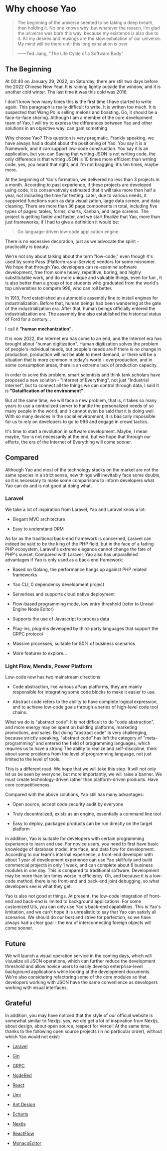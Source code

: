 # Why choose Yao

<blockquote>
<p>
The beginning of the universe seemed to be taking a deep breath, then holding it. No one knows why, but whatever the reason, I'm glad the universe was born this way, because my existence is also due to it. All my desires and musings are the slow exhalation of our universe. My mind will be there until this long exhalation is over.
</p>
<p>——Ted Jiang, "The Life Cycle of a Software Body"</p>
</blockquote>

## The Beginning

At 00:40 on January 29, 2022, on Saturday, there are still two days before the 2022 Chinese New Year. It is raining lightly outside the window, and it is another cold winter. The last time it was this cold was 2016.

I don’t know how many times this is the first time I have started to write again. This paragraph is really difficult to write. It is written too much. It is suspected that Wang Po is selling melons and boasting. Go, it should be a face-to-face sharing. Although I am a member of the core development team of Yao, I will try to express the differences between Yao and other solutions in an objective way. can gain something.

Why choose Yao? This question is very pragmatic. Frankly speaking, we have always had a doubt about the positioning of Yao. You say it is a framework, and it can support low-code construction. You say it is an application, but you can Saying that writing JSON is not writing code, the only difference is that writing JSON is 10 times more efficient than writing code, yes, you heard that right, and I'm not bragging, it's ten times, maybe more.

At the beginning of Yao's formation, we delivered no less than 3 projects in a month. According to past experience, if these projects are developed using code, it is conservatively estimated that it will take more than half a year, not including the time for testing. Later, due to various needs, it supported functions such as data visualization, large data screen, and data cleaning. There are more than 36 page components in total, including five types of pages: tables, forms, charts, Kanban, and large screens. The project is getting faster and faster, and we start Realize that Yao, more than just frameworks, if I had to give a definition it would be:

<blockquote>Go language-driven low-code application engine. </blockquote>

There is no excessive decoration, just as we advocate the spirit - practicality is beauty.

We're not shy about talking about the term "low-code," even though it's used by some Pass (Platform-as-a-Service) vendors for some misnomer. We hope that through Yao, developers can re-examine software development, free from some heavy, repetitive, boring, and highly substitutable work, and do more unique and valuable things, even for fun , It is also better than a group of top students who graduated from the world's top universities to compete 996, who can roll better.

In 1913, Ford established an automobile assembly line to install engines for industrialization. Before that, human beings had been wandering at the gate of the industrialization era. After that, human beings officially entered the industrialization era. The assembly line also established the historical status of Ford for a century. .

I call it **"human mechanization"**.

It is now 2022, the Internet era has come to an end, and the Internet era has brought about "human digitization". Human digitization solves the problem of people's individual needs, but people's needs are If there is no change in production, production will not be able to meet demand, or there will be a situation that is more common in today's world - overproduction, and in some consumption areas, there is an extreme lack of production capacity.

In order to solve this problem, smart scientists and think tank scholars have proposed a new solution - "Internet of Everything", not just "Industrial Internet", but to connect all the things we can control through data, I said It is **"Dataification of the environment"**.

But at the same time, we will face a new problem, that is, it takes so many years to use a centralized server to handle the personalized needs of so many people in the world, and it cannot even be said that it is doing well. With so many devices in the social environment, it is basically impossible for us to rely on developers to go to 996 and engage in crowd tactics.

It's time to start a revolution in software development. Maybe, I mean maybe, Yao is not necessarily at the end, but we hope that through our efforts, the era of the Internet of Everything will come sooner.

## Compared

Although Yao and most of the technology stacks on the market are not the same species in a strict sense, new things will inevitably face some doubts, so it is necessary to make some comparisons to inform developers what Yao can do and is not good at doing what.

### Laravel

We take a lot of inspiration from Laravel, Yao and Laravel know a lot:

- Elegant MVC architecture

- Easy to understand ORM

As far as the traditional back-end framework is concerned, Laravel can indeed be said to be the king of the PHP field, but in the face of a fading PHP ecosystem, Laravel's extreme elegance cannot change the fate of PHP's sunset. Compared with Laravel, Yao also has unparalleled advantages if Yao is only used as a back-end framework:

- Based on Golang, the performance hangs up against PHP related frameworks

- Yao CLI, 0 dependency development project

- Serverless and supports cloud native deployment

- Flow-based programming mode, low entry threshold (refer to Unreal Engine Node Editor)

- Supports the use of Javascript to process data

- Plug-ins, plug-ins developed by third-party languages ​​that support the GRPC protocol

- Massive processes, suitable for 80% of business scenarios

- More features to explore...

### Light Flow, Mendix, Power Platform

Low-code now has two mainstream directions:

- Code abstraction, like various aPaas platforms, they are mainly responsible for integrating some code blocks to make it easier to use.

- Abstract code refers to the ability to have complete logical expression, and to achieve low-code goals through a series of high-level code tool chains.

What we do is "abstract code". It is not difficult to do "code abstraction", and more energy may be spent on building platforms, marketing promotions, and sales. But doing "abstract code" is very challenging, because strictly speaking, "abstract code" has left the category of "meta-programming" and entered the field of programming languages, which requires us to have a strong The ability to realize and self-discipline, think about some problems from the level of programming language, not just limited to the level of tools.

This is a different road. We hope that we will take this step. It will not only let us be seen by everyone, but more importantly, we will raise a banner. We must create technology-driven rather than platform-driven products. Have core competitiveness.

Compared with the above solutions, Yao still has many advantages:

- Open source, accept code security audit by everyone

- Truly decentralized, exists as an engine, essentially a command line tool

- Easy to deploy, packaged products can be run directly on the target platform

In addition, Yao is suitable for developers with certain programming experience to learn and use. For novice users, you need to first have basic knowledge of database model, interface, and data flow for development. According to our team's internal experience, a front-end developer with about 1 year of development experience can use Yao skillfully and build commercial projects in only 1 week, and can complete about 6 business modules in one day. This is compared to traditional software. Development may be more than ten times worse in efficiency. Oh, and because it is a low-code method, there is no front-end and back-end joint debugging, so what developers see is what they get.

Yao is also not good at things. At present, the low-code integration of front-end and back-end is limited to background applications. For some customized UIs, you can only use Yao's back-end capabilities. This is Yao's limitation, and we can't hope It is unrealistic to say that Yao can satisfy all scenarios. We should do our best and strive for perfection, so we have always had a clear goal - the era of interconnecting foreign objects will come sooner.

## Future

We will launch a visual operation service in the coming days, which will visualize all JSON operations, which can further reduce the development threshold and allow novice users to easily develop enterprise-level background applications while looking at the development documents. We're also considering refactoring some of the core modules so that developers working with JSON have the same convenience as developers working with visual interfaces.

## Grateful

In addition, you may have noticed that the style of our official website is somewhat similar to Nextjs, yes, we did get a lot of inspiration from Nextjs, about design, about open source, respect for Vercel! At the same time, thanks to the following open source projects (in no particular order), without which Yao would not exist:

- [Laravel](https://github.com/laravel/laravel)

- [Gin](https://github.com/gin-gonic/gin)

- [GRPC](https://www.grpc.io/)

- [NodeRed](https://nodered.org/)

- [React](https://github.com/facebook/react)

- [Umi](https://github.com/umijs/umi)

- [Ant Design](https://github.com/ant-design/ant-design)

- [Echarts](https://github.com/apache/echarts)

- [Nextjs](https://github.com/vercel/next.js)

- [ReactFlow](https://github.com/wbkd/react-flow)

- [MonacoEditor](https://github.com/microsoft/monaco-editor)